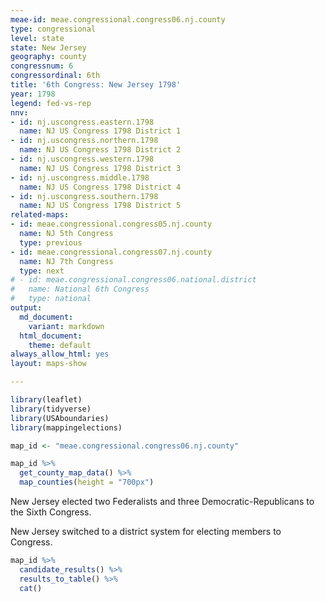 ```yaml
---
meae-id: meae.congressional.congress06.nj.county
type: congressional
level: state
state: New Jersey
geography: county
congressnum: 6
congressordinal: 6th
title: '6th Congress: New Jersey 1798'
year: 1798
legend: fed-vs-rep
nnv:
- id: nj.uscongress.eastern.1798
  name: NJ US Congress 1798 District 1
- id: nj.uscongress.northern.1798
  name: NJ US Congress 1798 District 2
- id: nj.uscongress.western.1798
  name: NJ US Congress 1798 District 3
- id: nj.uscongress.middle.1798
  name: NJ US Congress 1798 District 4
- id: nj.uscongress.southern.1798
  name: NJ US Congress 1798 District 5
related-maps:
- id: meae.congressional.congress05.nj.county
  name: NJ 5th Congress
  type: previous
- id: meae.congressional.congress07.nj.county
  name: NJ 7th Congress
  type: next
# - id: meae.congressional.congress06.national.district
#   name: National 6th Congress
#   type: national
output:
  md_document:
    variant: markdown
  html_document:
    theme: default
always_allow_html: yes
layout: maps-show

---
```


```r
library(leaflet)
library(tidyverse)
library(USAboundaries)
library(mappingelections)

map_id <- "meae.congressional.congress06.nj.county"
```

<div class="map">

```r
map_id %>%
  get_county_map_data() %>%
  map_counties(height = "700px")
```

</div>

New Jersey elected two Federalists and three Democratic-Republicans to the Sixth Congress.

New Jersey switched to a district system for electing members to Congress.

<div class="results-table">

```r
map_id %>%
  candidate_results() %>%
  results_to_table() %>%
  cat()
```

</div>
